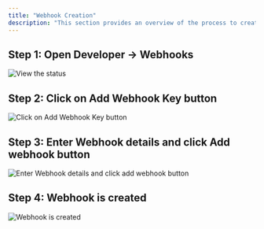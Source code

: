 ```yaml
---
title: "Webhook Creation"
description: "This section provides an overview of the process to create a webhook for your Dodo Payments account."
---
```


## Step 1: Open Developer → Webhooks

<Frame>
    <img src="/images/guides/webhooks/WH 1.png" alt="View the status"/>
</Frame>

## Step 2: Click on Add Webhook Key button

<Frame>
    <img src="/images/guides/webhooks/WH 2.png" alt="Click on Add Webhook Key button"/>
</Frame>

## Step 3: Enter Webhook details and click Add webhook button

<Frame>
    <img src="/images/guides/webhooks/WH 3.png" alt="Enter Webhook details and click add webhook button"/>
</Frame>

## Step 4: Webhook is created

<Frame>
    <img src="/images/guides/webhooks/WH 4.png" alt="Webhook is created"/>
</Frame>
